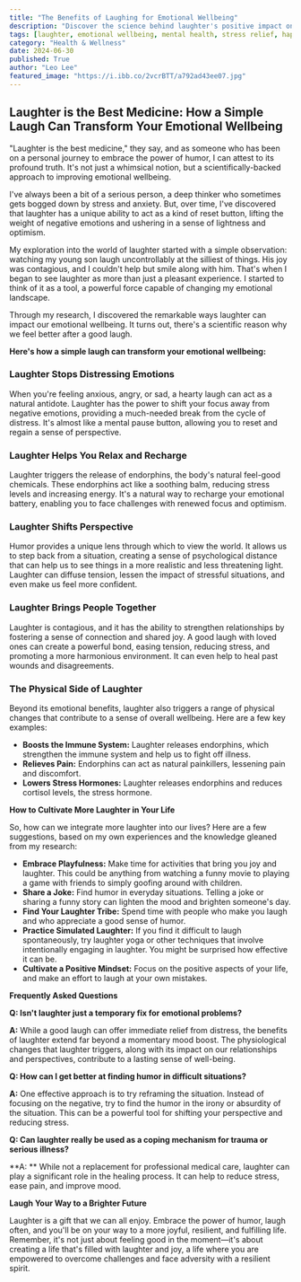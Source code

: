 ```yaml
---
title: "The Benefits of Laughing for Emotional Wellbeing"
description: "Discover the science behind laughter's positive impact on emotional wellbeing. Learn how laughter can reduce stress, improve mood, and boost resilience. This article explores the benefits of laughter and provides tips for incorporating more laughter into your life."
tags: [laughter, emotional wellbeing, mental health, stress relief, happiness, wellbeing, humor, positive emotions, resilience, endorphins]
category: "Health & Wellness"
date: 2024-06-30
published: True
author: "Leo Lee"
featured_image: "https://i.ibb.co/2vcrBTT/a792ad43ee07.jpg"
---
```


## Laughter is the Best Medicine: How a Simple Laugh Can Transform Your Emotional Wellbeing

"Laughter is the best medicine," they say, and as someone who has been on a personal journey to embrace the power of humor, I can attest to its profound truth. It's not just a whimsical notion, but a scientifically-backed approach to improving emotional wellbeing. 

I've always been a bit of a serious person, a deep thinker who sometimes gets bogged down by stress and anxiety. But, over time, I've discovered that laughter has a unique ability to act as a kind of reset button,  lifting the weight of negative emotions and ushering in a sense of lightness and optimism.

My exploration into the world of laughter started with a simple observation: watching my young son laugh uncontrollably at the silliest of things. His joy was contagious, and I couldn't help but smile along with him.  That's when I began to see laughter as more than just a pleasant experience. I started to think of it as a tool, a powerful force capable of changing my emotional landscape.

Through my research, I discovered the remarkable ways laughter can impact our emotional wellbeing. It turns out,  there's a scientific reason why we feel better after a good laugh.  

**Here's how a simple laugh can transform your emotional wellbeing:**

### Laughter Stops Distressing Emotions

When you're feeling anxious, angry, or sad, a hearty laugh can act as a natural antidote. Laughter has the power to shift your focus away from negative emotions, providing a much-needed break from the cycle of distress. It's almost like a mental pause button, allowing you to reset and regain a sense of perspective.

### Laughter Helps You Relax and Recharge

Laughter triggers the release of endorphins, the body's natural feel-good chemicals. These endorphins act like a soothing balm, reducing stress levels and increasing energy.  It's a natural way to recharge your emotional battery, enabling you to face challenges with renewed focus and optimism.

### Laughter Shifts Perspective

Humor provides a unique lens through which to view the world. It allows us to step back from a situation, creating a sense of psychological distance that can help us to see things in a more realistic and less threatening light. Laughter can diffuse tension, lessen the impact of stressful situations, and even make us feel more confident.

### Laughter Brings People Together

Laughter is contagious, and it has the ability to strengthen relationships by fostering a sense of connection and shared joy. A good laugh with loved ones can create a powerful bond, easing tension, reducing stress, and promoting a more harmonious environment. It can even help to heal past wounds and disagreements.

### The Physical Side of Laughter

Beyond its emotional benefits, laughter also triggers a range of physical changes that contribute to a sense of overall wellbeing. Here are a few key examples:

* **Boosts the Immune System:** Laughter releases endorphins, which strengthen the immune system and help us to fight off illness.
* **Relieves Pain:**  Endorphins can act as natural painkillers, lessening pain and discomfort.
* **Lowers Stress Hormones:**  Laughter releases endorphins and reduces cortisol levels, the stress hormone.

**How to Cultivate More Laughter in Your Life**

So, how can we integrate more laughter into our lives? Here are a few suggestions,  based on my own experiences and the knowledge gleaned from my research:

* **Embrace Playfulness:** Make time for activities that bring you joy and laughter.  This could be anything from watching a funny movie to playing a game with friends to simply goofing around with children. 
* **Share a Joke:** Find humor in everyday situations.  Telling a joke or sharing a funny story can lighten the mood and brighten someone's day.
* **Find Your Laughter Tribe:** Spend time with people who make you laugh and who appreciate a good sense of humor.
* **Practice Simulated Laughter:**  If you find it difficult to laugh spontaneously, try laughter yoga or other techniques that involve intentionally engaging in laughter. You might be surprised how effective it can be.
* **Cultivate a Positive Mindset:** Focus on the positive aspects of your life, and make an effort to laugh at your own mistakes. 

**Frequently Asked Questions**

**Q: Isn't laughter just a temporary fix for emotional problems?**

**A:** While a good laugh can offer immediate relief from distress, the benefits of laughter extend far beyond a momentary mood boost.  The physiological changes that laughter triggers, along with its impact on our relationships and perspectives, contribute to a lasting sense of well-being.

**Q: How can I get better at finding humor in difficult situations?**

**A:** One effective approach is to try reframing the situation.  Instead of focusing on the negative, try to find the humor in the irony or absurdity of the situation. This can be a powerful tool for shifting your perspective and reducing stress.

**Q: Can laughter really be used as a coping mechanism for trauma or serious illness?**

**A: ** While not a replacement for professional medical care, laughter can play a significant role in the healing process. It can help to reduce stress, ease pain, and improve mood. 

**Laugh Your Way to a Brighter Future**

Laughter is a gift that we can all enjoy.  Embrace the power of humor,  laugh often, and you'll be on your way to a more joyful, resilient, and fulfilling life.  Remember, it's not just about feeling good in the moment—it's about creating a life that's filled with laughter and joy,  a life where you are empowered to overcome challenges and face adversity with a resilient spirit.
